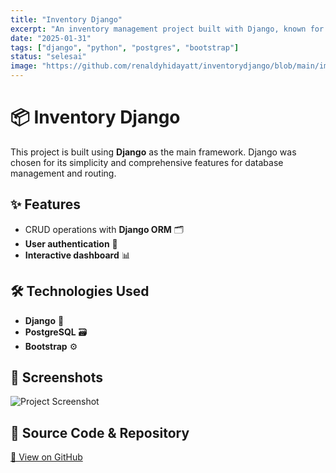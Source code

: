 ```yaml
---
title: "Inventory Django"
excerpt: "An inventory management project built with Django, known for its simplicity and comprehensive features."
date: "2025-01-31"
tags: ["django", "python", "postgres", "bootstrap"]
status: "selesai"
image: "https://github.com/renaldyhidayatt/inventorydjango/blob/main/images/Demo.png?raw=true"
---
```


# 📦 Inventory Django

This project is built using **Django** as the main framework. Django was chosen for its simplicity and comprehensive features for database management and routing.

## ✨ Features

- CRUD operations with **Django ORM** 🗂️
- **User authentication** 🔐
- **Interactive dashboard** 📊

## 🛠 Technologies Used

- **Django** 🦄
- **PostgreSQL** 🗃️
- **Bootstrap** ⚙️

## 📸 Screenshots

![Project Screenshot](https://github.com/renaldyhidayatt/inventorydjango/blob/main/images/Demo.png?raw=true)

## 🔗 Source Code & Repository

[📌 View on GitHub](https://github.com/renaldyhidayatt/inventorydjango/)
